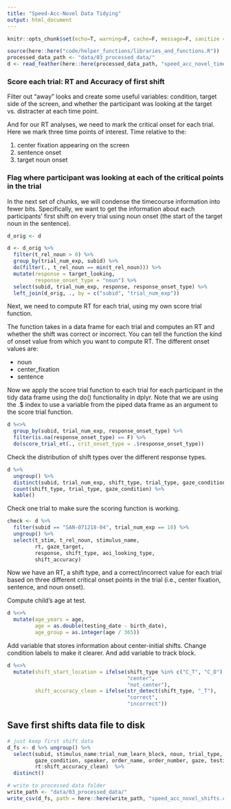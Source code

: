 ```yaml
---
title: "Speed-Acc-Novel Data Tidying"
output: html_document
---
```


```r
knitr::opts_chunk$set(echo=T, warning=F, cache=F, message=F, sanitize = T)
```

```r
source(here::here("code/helper_functions/libraries_and_functions.R"))
processed_data_path <- "data/03_processed_data/"
d <- read_feather(here::here(processed_data_path, "speed_acc_novel_timecourse.feather"))
```

### Score each trial: RT and Accuracy of first shift

Filter out "away" looks and create some useful variables: condition, target side of the screen, and whether the participant was looking at the target vs. distracter at each time point.

And for our RT analyses, we need to mark the critical onset for each trial. Here we mark three time points of interest. Time relative to the:

1. center fixation appearing on the screen
2. sentence onset
3. target noun onset

### Flag where participant was looking at each of the critical points in the trial 

In the next set of chunks, we will condense the timecourse information into fewer bits. Specifically, we want to get the information about each participants' first shift on every trial using noun onset (the start of the target noun in the sentence).

```r
d_orig <- d

d <- d_orig %>% 
  filter(t_rel_noun > 0) %>%
  group_by(trial_num_exp, subid) %>% 
  do(filter(., t_rel_noun == min(t_rel_noun))) %>% 
  mutate(response = target_looking,
         response_onset_type = "noun") %>% 
  select(subid, trial_num_exp, response, response_onset_type) %>% 
  left_join(d_orig, ., by = c("subid", "trial_num_exp"))
```

Next, we need to compute RT for each trial, using my own score trial function. 

The function takes in a data frame for each trial and computes an RT and whether the shift was correct or incorrect. You can tell the function the kind of onset value from which you want to compute RT. The different onset values are:

* noun 
* center_fixation
* sentence

Now we apply the score trial function to each trial for each participant in the tidy data frame using the do() functionality in dplyr. Note that we are using the .$ index to use a variable from the piped data frame as an argument to the score trial function.

```r
d %<>% 
  group_by(subid, trial_num_exp, response_onset_type) %>% 
  filter(is.na(response_onset_type) == F) %>% 
  do(score_trial_et(., crit_onset_type = .$response_onset_type))
```

Check the distribution of shift types over the different response types.

```r
d %>% 
  ungroup() %>% 
  distinct(subid, trial_num_exp, shift_type, trial_type, gaze_condition) %>% 
  count(shift_type, trial_type, gaze_condition) %>% 
  kable()
```

Check one trial to make sure the scoring function is working. 

```r
check <- d %>% 
  filter(subid == "SAN-071218-04", trial_num_exp == 10) %>% 
  ungroup() %>% 
  select(t_stim, t_rel_noun, stimulus_name,
         rt, gaze_target, 
         response, shift_type, aoi_looking_type,
         shift_accuracy)
```

Now we have an RT, a shift type, and a correct/incorrect value for each trial based on three different critical onset points in the trial (i.e., center fixation, sentence, and noun onset).

Compute child's age at test.

```r
d %<>% 
  mutate(age_years = age,
         age = as.double(testing_date - birth_date),
         age_group = as.integer(age / 365))
```

Add variable that stores information about center-initial shifts. Change condition labels to make it clearer. And add variable to track block.

```r
d %<>% 
  mutate(shift_start_location = ifelse(shift_type %in% c("C_T", "C_D"), 
                                       "center", 
                                       "not_center"),
         shift_accuracy_clean = ifelse(str_detect(shift_type, "_T"), 
                                       "correct", 
                                       "incorrect"))
```

## Save first shifts data file to disk

```r
# just keep first shift data
d_fs <- d %>% ungroup() %>% 
  select(subid, stimulus_name:trial_num_learn_block, noun, trial_type, 
         gaze_condition, speaker, order_name, order_number, gaze, testing_date:comments, 
         rt:shift_accuracy_clean)  %>% 
  distinct()

# write to processed data folder
write_path <- "data/03_processed_data/"
write_csv(d_fs, path = here::here(write_path, "speed_acc_novel_shifts.csv"))
```
